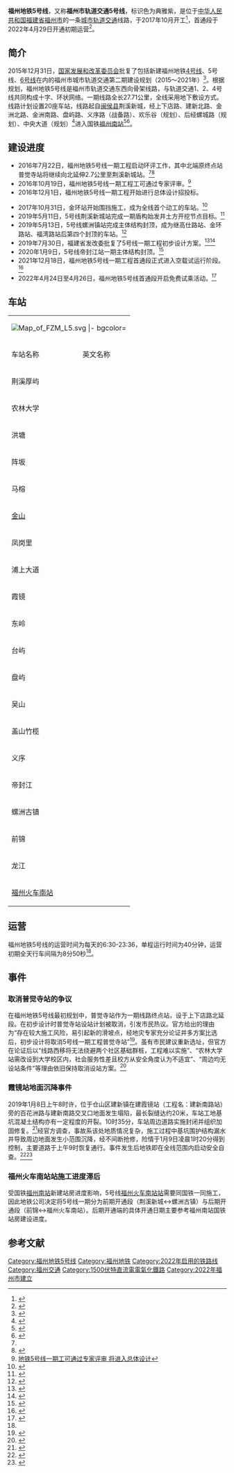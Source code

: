 {{noteTA
|G1 =Transport}}
{{Infobox rail line
|rail_name=福州地铁5号线
|other_name=
|banner_color= #{{福州地铁颜色|5}}
|sec_banner_color= transparent
|third_banner_color=
|image=<!-- 檔案不存在 Construction site of FZM5 at Jinxi new area -->
|imagesize=200px
|logo_filename= Icon_of_FZM_L5.svg
|logo_width= 80px
|logo_note=
|caption=<!--以下内容将显示在“概览”小栏-->
|code_name=
|locale={{CHN}}[[福建省|福建省]][[福州市|福州市]]
|service_type=[[城市轨道交通|城市轨道交通]]
|network=[[福州地铁|福州地铁]]
|status=运营中
|stations=20站
|start=[[荆溪厚屿站|荆溪厚屿]]
|end= [[福州火车南站站|福州火车南站]]
|standard=[[路权|独立路权]]
|character=地下 <!--以下内容将显示在“技术数据”小栏-->
|system_length={{convert|27.71|km}}
|length_in_operation=
|total_length=
|tracklength=
|track=
|average_station_distance=
|max_speed=80km/h
|orbital_plane=
|track_gauge={{RailGauge|sg}}
|distance_between_mainlines=
|min_radius=
|max_grade=
|block_signal=
|engine=
|electrified=[[接触网供电|接触网供电]]，1500[[伏特|V]] [[直流电|DC]]
|control=
|depot=塔前停车场<br>樟岚车辆段
|rollingstock=
|fleet_size=<!--以下内容将显示在“运营信息”小栏-->
|begin_operation=2022年4月29日
|end_operation=
|operation_note=
|open_operation=
|time_first=
|time_last=
|ridership=
|owner=
|operator=
|system_map=
|mapimage_width=
|route_map_title=
|route_map=<!--{{福州地铁5号线RDT}}-->
|map_state= collapsed
}}
'''福州地铁5号线'''，又称'''福州市轨道交通5号线'''，标识色为<span style="color:#{{福州地铁颜色|5}}">典雅紫</span>，是位于[[中华人民共和国|中华人民共和国]][[福建省|福建省]][[福州市|福州市]]的一条[[城市轨道交通|城市轨道交通]]线路，于2017年10月开工<ref>{{cite news|title=福州地铁5号线9月底前开建4号线年底前开建走向一览|url=http://www.fj.chinanews.com/news/2017/2017-02-09/373018.html|accessdate=2017-02-10|date=2017-02-08|archive-url=https://web.archive.org/web/20170211080617/http://www.fj.chinanews.com/news/2017/2017-02-09/373018.html|archive-date=2017-02-11|dead-url=yes}}</ref>，首通段于2022年4月29日开通初期运营<ref name=":1">{{Cite web|title=重磅！福州地铁5、6号线，开通时间定了！_福州要闻_新闻频道_福州新闻网|url=http://news.fznews.com.cn/fzxw/20220428/6623g2OV7j.shtml|access-date=2022-04-28|work=news.fznews.com.cn}}</ref>。

== 简介 ==
2015年12月31日，[[中华人民共和国国家发展和改革委员会|国家发展和改革委员会]]批复了包括新建福州地铁[[福州地铁4号线|4号线]]、5号线、[[福州地铁6号线|6号线]]在内的福州市城市轨道交通第二期建设规划（2015～2021年）<ref>{{Cite web|url=http://www.sdpc.gov.cn/zcfb/zcfbtz/201601/t20160112_771108.html|title=关于福州市城市轨道交通第二期建设规划(2015～2021年)的批复(发改基础[2015]3170号)|accessdate=2016-09-03|work=www.sdpc.gov.cn|archive-url=https://web.archive.org/web/20160423133859/http://www.sdpc.gov.cn/zcfb/zcfbtz/201601/t20160112_771108.html|archive-date=2016-04-23|dead-url=yes}}</ref>。根据规划，福州地铁5号线是福州市轨道交通东西向骨架线路，与轨道交通1、2、4号线共同构成十字、环状网络。一期线路全长27.71公里，全线采用地下敷设方式。线路计划设置20座车站，线路起自[[闽侯县|闽侯县]]荆溪新城，经上下店路、建新北路、金洲北路、金洲南路、盘屿路、义序路（战备路）、欢乐谷（规划）、后经螺城路（规划）、中央大道（规划）<ref>{{Cite web|url=http://mag.fznews.com.cn/shtml/fzwb/20160825/93182.shtml|title=火车南站附近将建中央大道_福州晚报20160825期 第A3版:福州·时政|accessdate=2016-09-03|last=福州日报福州晚报|work=mag.fznews.com.cn|deadurl=yes|archiveurl=https://web.archive.org/web/20160915035036/http://mag.fznews.com.cn/shtml/fzwb/20160825/93182.shtml|archivedate=2016-09-15}}</ref>进入国铁[[福州南站|福州南站]]<ref>{{Cite web|url=http://www.fzmtr.com/frmDetailPage.aspx?key=2d377f42133b4905afb96457582b2043|title=福州市轨道交通第二轮建设规划线路示意图|accessdate=2016-09-03|work=www.fzmtr.com|archiveurl=https://web.archive.org/web/20160915235558/http://www.fzmtr.com/frmDetailPage.aspx?key=2d377f42133b4905afb96457582b2043|archivedate=2016-09-15|deadurl=yes}}</ref><ref name=":0">{{Cite web|url=http://fj.news.163.com/16/0722/11/BSIUSNSO07101CMI.html|title=福州地铁5号线一期工程环评 全程长约27.3公里 - 网易福建|accessdate=2016-09-03|last=网易|work=fj.news.163.com|archive-url=https://web.archive.org/web/20190122094705/http://fj.news.163.com/16/0722/11/BSIUSNSO07101CMI.html|archive-date=2019-01-22|dead-url=yes}}</ref>。

== 建设进度 ==
* 2016年7月22日，福州地铁5号线一期工程启动环评工作，其中北端原终点站普觉寺站将继续向北延伸2.7公里至荆溪新城站。<ref name=":0" /><ref>{{Cite web|url=http://fz12345.fuzhou.gov.cn/detail.jsp?callId=FZ16082100426|title=建议福州地铁五号线一期工程延伸至中庚香山天地和中铁城附近-福州市12345政府公共服务系统|accessdate=2016-09-03|work=fz12345.fuzhou.gov.cn}}{{Dead link|date=2018年7月 |bot=InternetArchiveBot |fix-attempted=yes }}</ref>
* 2016年10月19日，福州地铁5号线一期工程工可通过专家评审。<ref>[http://www.mnw.cn/news/fz/1413958.html 地铁5号线一期工可通过专家评审 将进入总体设计]</ref>
* 2016年12月1日，福州地铁5号线一期工程开始进行总体设计招投标。<ref>
{{Cite web |url=http://mag.fznews.com.cn/shtml/fzrb/20161201/107882.shtml |title=5号线总体设计招投标开始 |access-date=2016-12-02 |archive-url=https://web.archive.org/web/20161203060610/http://mag.fznews.com.cn/shtml/fzrb/20161201/107882.shtml |archive-date=2016-12-03 |dead-url=yes }} {{webarchive|url=https://web.archive.org/web/20161203060610/http://mag.fznews.com.cn/shtml/fzrb/20161201/107882.shtml |date=2016-12-03 }}
</ref>
* 2017年10月31日，金环站开始围挡施工，成为全线首个动工的车站。<ref>{{Cite web|url=http://news.fznews.com.cn/shehui/20171031/59f7b55837b87.shtml|title=地铁金环路站31日起围挡施工　计划工期约30个月_福州新闻_新闻频道_福州新闻网|accessdate=2017-12-01|last=徐匆|work=news.fznews.com.cn|archive-url=https://web.archive.org/web/20171201182401/http://news.fznews.com.cn/shehui/20171031/59f7b55837b87.shtml|archive-date=2017-12-01|dead-url=yes}}</ref>
* 2019年5月11日，5号线荆溪新城站完成一期盾构始发井土方开挖节点目标。<ref>{{cite news|title=地铁5号线荆溪新城站一期盾构始发井拟于7月完工|date= 2019-05-12|author1= 陈木易|author2= 洪琦 |editor= 林少斌|newspaper=福州晚报|publisher=福州新闻网}}</ref>
* 2019年5月13日，5号线螺洲镇站完成主体结构封顶，成为继高仕路站、金环路站、福湾路站后第四个封顶的车站。<ref>{{cite news|url=http://news.fznews.com.cn/dsxw/20190513/5cd98a57b8169.shtml|title=福州地铁5号线螺洲镇站完成主体结构封顶|date=2019-05-13|publisher=福州新闻网|newspaper=福州晚报|author=赵铮艳|editor=马春林|access-date=2019-05-14|archive-url=https://web.archive.org/web/20190514004003/http://news.fznews.com.cn/dsxw/20190513/5cd98a57b8169.shtml|archive-date=2019-05-14|dead-url=yes}}</ref>
* 2019年7月30日，福建省发改委批复了5号线一期工程初步设计方案。<ref name="chen19">{{cite news|url=https://xw.qq.com/cmsid/20220319A0A46H00}}</ref><ref>{{cite web|title=福建省发展和改革委员会关于福州市轨道交通5号线一期工程初步设计的批复|url=https://fgw.fujian.gov.cn/zfxxgkzl/zfxxgkml/yzdgkdqtxx/201908/t20190801_4957369.htm|date=2019-08-01|website=福建省发展和改革委员会|access-date=2019-08-16|archive-url=https://web.archive.org/web/20190816140143/https://fgw.fujian.gov.cn/zfxxgkzl/zfxxgkml/yzdgkdqtxx/201908/t20190801_4957369.htm|archive-date=2019-08-16|dead-url=yes}}</ref>
* 2020年1月9日，5号线帝封江站一期主体结构封顶。<ref>{{cite news|title=福州地铁传来一波好消息！涉及4号线、5号线、滨海快线|url=http://news.fznews.com.cn/dsxw/20200118/5e22ff0ba91c5.shtml|publisher=福州日报微信|via=福州新闻网|date=2020-01-18|editor=朱幸宇}}{{Dead link|date=2020年6月 |bot=InternetArchiveBot |fix-attempted=yes }}</ref>
* 2021年12月18日，福州地铁5号线一期工程首通段正式进入空载试运行阶段。<ref>{{cite news|title=福州地铁5号线首通段空载试运行 全程仅需40分钟|url=http://news.fznews.com.cn/dsxw/20211218/61bdfff1926c3.shtml|publisher=福州新闻网|date=2021-12-18|archive-url=https://web.archive.org/web/20211220112213/http://news.fznews.com.cn/dsxw/20211218/61bdfff1926c3.shtml|archive-date=2021-12-18}}</ref>
* 2022年4月24日至4月26日，福州地铁5号线首通段开启免费试乘活动。<ref>{{Cite web|title=免费试乘！福州地铁5号线来了！还有体验券！|url=http://news.fznews.com.cn/fzxw/20220419/B70Sj9o4FV.shtml|author=福州新闻网|date=2022-04-19}}</ref>

== 车站 ==
{| class="wikitable" width=80% align=center style="text-align:center; font-size:90%;"
|-
| colspan="8" |[[File:Map_of_FZM_L5.svg|center]]
|- bgcolor={{福州地铁颜色|5}}
| colspan="8" |<font color=white>'''福州地铁5号线车站列表'''</font>
|-
!车站名称
!英文名称
!车站类型
!与前站距(米)
! colspan="1" |站点位置
! colspan="2" |换乘线路
!启用日期
|-
|荆溪厚屿
|{{lang|en|Jingxi Houyu}}
|地下三层岛式
|{{n/a}}
|[[闽侯县|闽侯县]]
|align=left|{{福州地铁线路名|8|规划}}
|通道换乘
| rowspan="17" | 2022年4月29日
|-
|农林大学
|{{lang|en|Agriculture and Forestry University}}
|地下三层岛式
|3213
| rowspan="19" |[[仓山区|仓山区]]
|{{n/a}}
|{{n/a}}
|-
|洪塘
|{{lang|en|Hongtang}}
|地下二层岛式
|1400
|align=left|{{福州地铁线路名|4|在建}}<br>{{福州地铁线路名|6|规划}}
|节点换乘<br>通道换乘
|-
|阵坂
|{{lang|en|Zhenban}}
|地下二层岛式
|899
|{{n/a}}
|{{n/a}}
|-
|马榕
|{{lang|en|Marong}}
|地下二层岛式
|1648
|{{n/a}}
|{{n/a}}
|-
|[[金山站_(福州)|金山]]
|{{lang|en|Jinshan}}
|地下三层岛式
|1057
|align=left|{{福州地铁线路名|2|c}}
|节点换乘
|-
|凤岗里
|{{lang|en|Fenggangli}}
|地下二层岛式
|1109
|{{n/a}}
|{{n/a}}
|-
|浦上大道
|{{lang|en|Pushang Dadao}}
|地下二层岛式
|792
|align=left|{{福州地铁线路名|3|规划}}
|通道换乘
|-
|霞镜
|{{lang|en|Xiajing}}
|地下二层岛式
|1071
|{{n/a}}
|{{n/a}}
|-
|东岭
|{{lang|en|Dongling}}
|地下二层岛式
|1259
|align=left|{{福州地铁线路名|7|规划}}
|节点换乘
|-
|台屿
|{{lang|en|Taiyu}}
|地下二层岛式
|1005
|{{n/a}}
|{{n/a}}
|-
|盘屿
|{{lang|en|Panyu}}
|地下二层岛式
|1396
|align=left|{{福州地铁线路名|9|规划}}
|通道换乘
|-
|吴山
|{{lang|en|Wushan}}
|地下二层岛式
|1847
|{{n/a}}
|{{n/a}}
|-
|盖山竹榄
|{{lang|en|Gaishan Zhulan}}
|地下二层岛式
|1241
|{{n/a}}
|{{n/a}}
|-
|义序
|{{lang|en|Yixu}}
|地下三层岛式
|1156
|{{n/a}}
|{{n/a}}
|-
|帝封江
|{{lang|en|Difengjiang}}
|地下二层双岛式
|837
|align=left|{{福州地铁线路名|4|在建}}<br>{{福州地铁线路名|F1|在建}}
|同台换乘<br>通道换乘
|-
|螺洲古镇
|{{lang|en|Ancient Luozhou Town}}
|地下二层岛式
|1583
|{{n/a}}
|{{n/a}}
|-
|前锦
|{{lang|en|Qianjin}}
|地下二层岛式
|1164
|{{n/a}}
|{{n/a}}
| rowspan="3" |
|-
|龙江
|{{lang|en|Longjiang}}
|地下二层岛式
|967
|{{n/a}}
|{{n/a}}
|-
|[[福州火车南站站|福州火车南站]]
|{{lang|en|Fuzhou South Railway Station}}
|地下三层岛式
|3496
|align=left|{{福州地铁线路名|1|c}}<br>{{福州地铁线路名|8|规划}}
|通道换乘<br>通道换乘
|}

== 运营 ==
福州地铁5号线的运营时间为每天的6:30-23:36，单程运行时间为40分钟，运营初期全天行车间隔为8分50秒<ref name=":1" />。

== 事件 ==
=== 取消普觉寺站的争议 ===
在福州地铁5号线最初规划中，普觉寺站作为一期线路终点站，设于上下店路北延段。在初步设计时普觉寺站设站计划被取消，引发市民热议。官方给出的理由为“存在较大施工风险，易引起新的滑坡点，经地灾专家充分论证并多方案比选后，初步设计将取消5号线一期工程普觉寺站”<ref>{{Cite web|url=http://fj.qq.com/a/20170521/017953.htm|title=福州地铁5号线一期工程初步计划取消普觉寺站}}</ref>。虽有市民建议重新选址，但官方在论证后以“线路西移将无法绕避两个社区基础群桩，工程难以实施”、“农林大学站需改设到大学校区内，社会服务性差且校方从安全角度认为不适宜”、“周边均无设站条件”等理由依旧保持取消设站方案。<ref>{{Cite web|url=http://fz12345.fuzhou.gov.cn/fzwp/callDetail.jsp?callId=FZ17060300582|title=建议重新在淮安片区附近选址作为五号线普觉寺站的替代-福州12345平台|accessdate=2019-01-09|author=|date=|work=fz12345.fuzhou.gov.cn|publisher=|archive-url=https://web.archive.org/web/20190109145255/http://fz12345.fuzhou.gov.cn/fzwp/callDetail.jsp?callId=FZ17060300582|archive-date=2019-01-09|dead-url=yes}}</ref>

=== 霞镜站地面沉降事件 ===
2019年1月8日上午8时许，位于仓山区建新镇在建霞镜站（工程名：建新南路站）旁的百花洲路与建新南路交叉口地面发生塌陷，最长裂缝达约20米，车站工地基坑混凝土结构亦有一定程度的开裂。10时35分，车站周边道路实施封闭并组织加固修复。<ref>{{Cite web|url=http://www.mnw.cn/news/fz/2110938.html|title=福州地铁5号线工地地面塌陷交通受影响 最长裂缝约20多米-闽南网|accessdate=2019-01-09|work=www.mnw.cn}}</ref>经官方调查，事故系该处地质情况复杂，施工过程中基坑围护结构漏水并导致周边地面发生小范围沉降，经不间断抢修，险情于1月9日凌晨1时20分得到控制，主要道路于上午9时恢复通行。事件发生后地铁即在全线范围内启动安全自查。<ref>{{Cite web|url=http://www.fzmtr.com/html/fzdt/2019-01-08/1244828341.html|title=关于地铁5号线建新南路站周边部分地面沉降情况的通告 - 通知公告|accessdate=2019-01-09|work=www.fzmtr.com|archive-url=https://web.archive.org/web/20190109145013/http://www.fzmtr.com/html/fzdt/2019-01-08/1244828341.html|archive-date=2019-01-09|dead-url=yes}}</ref><ref>{{Cite web|url=http://www.fzmtr.com/html/fzdt/2019-01-09/1679922660.html|title=关于地铁5号线建新南路站周边部分地面沉降情况的通告（二） - 通知公告|accessdate=2019-01-09|work=www.fzmtr.com|archive-url=https://web.archive.org/web/20190109145139/http://www.fzmtr.com/html/fzdt/2019-01-09/1679922660.html|archive-date=2019-01-09|dead-url=yes}}</ref>

=== 福州火车南站站施工进度滞后 ===
受国铁[[福州南站|福州南站]]新建站房进度影响，5号线[[福州火车南站站|福州火车南站站]]需要同国铁一同施工，因此地铁公司决定将5号线一期分为前期开通段（荆溪新城↔螺洲古镇）与后期开通段（前锦↔福州火车南站）。后期开通端的具体开通日期主要参考福州南站国铁站房建设进度。

== 参考文献 ==
{{Reflist}}
{{福州地铁5号线|nocat}}
{{福州地铁车站}}
{{福州地铁}}
[[Category:福州地铁5号线|Category:福州地铁5号线]]
[[Category:福州地铁|Category:福州地铁]]
[[Category:2022年启用的铁路线|Category:2022年启用的铁路线]]
[[Category:福州交通|Category:福州交通]]
[[Category:1500伏特直流電電氣化鐵路|Category:1500伏特直流電電氣化鐵路]]
[[Category:2022年福州市建立|Category:2022年福州市建立]]